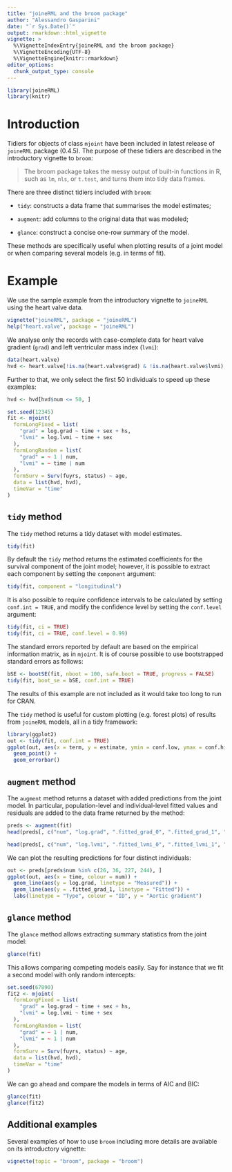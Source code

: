 ```yaml
---
title: "joineRML and the broom package"
author: "Alessandro Gasparini"
date: "`r Sys.Date()`"
output: rmarkdown::html_vignette
vignette: >
  %\VignetteIndexEntry{joineRML and the broom package}
  %\VignetteEncoding{UTF-8}
  %\VignetteEngine{knitr::rmarkdown}
editor_options: 
  chunk_output_type: console
---
```


```r
library(joineRML)
library(knitr)
```

# Introduction

Tidiers for objects of class `mjoint` have been included in latest release of `joineRML` package (0.4.5).
The purpose of these tidiers are described in the introductory vignette to `broom`:

> The broom package takes the messy output of built-in functions in R, such as `lm`, `nls`, or `t.test`, and turns them into tidy data frames.

There are three distinct tidiers included with `broom`:

* `tidy`: constructs a data frame that summarises the model estimates;

* `augment`: add columns to the original data that was modeled;

* `glance`: construct a concise one-row summary of the model. 

These methods are specifically useful when plotting results of a joint model or when comparing several models (e.g. in terms of fit).

# Example

We use the sample example from the introductory vignette to `joineRML` using the heart valve data.

```r
vignette("joineRML", package = "joineRML")
help("heart.valve", package = "joineRML")
```

We analyse only the records with case-complete data for heart valve gradient (`grad`) and left ventricular mass index (`lvmi`):

```r
data(heart.valve)
hvd <- heart.valve[!is.na(heart.valve$grad) & !is.na(heart.valve$lvmi), ]
```

Further to that, we only select the first 50 individuals to speed up these examples:

```r
hvd <- hvd[hvd$num <= 50, ]
```

```r
set.seed(12345)
fit <- mjoint(
  formLongFixed = list(
    "grad" = log.grad ~ time + sex + hs,
    "lvmi" = log.lvmi ~ time + sex
  ),
  formLongRandom = list(
    "grad" = ~ 1 | num,
    "lvmi" = ~ time | num
  ),
  formSurv = Surv(fuyrs, status) ~ age,
  data = list(hvd, hvd),
  timeVar = "time"
)
```

## `tidy` method

The `tidy` method returns a tidy dataset with model estimates. 

```r
tidy(fit)
```

By default the `tidy` method returns the estimated coefficients for the survival component of the joint model; however, it is possible to extract each component by setting the `component` argument:

```r
tidy(fit, component = "longitudinal")
```

It is also possible to require confidence intervals to be calculated by setting `conf.int = TRUE`, and modify the confidence level by setting the `conf.level` argument:

```r
tidy(fit, ci = TRUE)
tidy(fit, ci = TRUE, conf.level = 0.99)
```

The standard errors reported by default are based on the empirical information matrix, as in `mjoint`. It is of course possible to use bootstrapped standard errors as follows:

```r
bSE <- bootSE(fit, nboot = 100, safe.boot = TRUE, progress = FALSE)
tidy(fit, boot_se = bSE, conf.int = TRUE)
```

The results of this example are not included as it would take too long to run for CRAN.

The `tidy` method is useful for custom plotting (e.g. forest plots) of results from `joineRML` models, all in a tidy framework:

```r
library(ggplot2)
out <- tidy(fit, conf.int = TRUE)
ggplot(out, aes(x = term, y = estimate, ymin = conf.low, ymax = conf.high)) +
  geom_point() +
  geom_errorbar()
```

## `augment` method

The `augment` method returns a dataset with added predictions from the joint model. In particular, population-level and individual-level fitted values and residuals are added to the data frame returned by the method:

```r
preds <- augment(fit)
head(preds[, c("num", "log.grad", ".fitted_grad_0", ".fitted_grad_1", ".resid_grad_0", ".resid_grad_1")])
```

```r
head(preds[, c("num", "log.lvmi", ".fitted_lvmi_0", ".fitted_lvmi_1", ".resid_lvmi_0", ".resid_lvmi_1")])
```

We can plot the resulting predictions for four distinct individuals:

```r
out <- preds[preds$num %in% c(26, 36, 227, 244), ]
ggplot(out, aes(x = time, colour = num)) +
  geom_line(aes(y = log.grad, linetype = "Measured")) +
  geom_line(aes(y = .fitted_grad_1, linetype = "Fitted")) +
  labs(linetype = "Type", colour = "ID", y = "Aortic gradient")
```

## `glance` method

The `glance` method allows extracting summary statistics from the joint model:

```r
glance(fit)
```

This allows comparing competing models easily. Say for instance that we fit a second model with only random intercepts:

```r
set.seed(67890)
fit2 <- mjoint(
  formLongFixed = list(
    "grad" = log.grad ~ time + sex + hs,
    "lvmi" = log.lvmi ~ time + sex
  ),
  formLongRandom = list(
    "grad" = ~ 1 | num,
    "lvmi" = ~ 1 | num
  ),
  formSurv = Surv(fuyrs, status) ~ age,
  data = list(hvd, hvd),
  timeVar = "time"
)
```

We can go ahead and compare the models in terms of AIC and BIC:

```r
glance(fit)
glance(fit2)
```

## Additional examples

Several examples of how to use `broom` including more details are available on its introductory vignette:

```r
vignette(topic = "broom", package = "broom")
```
